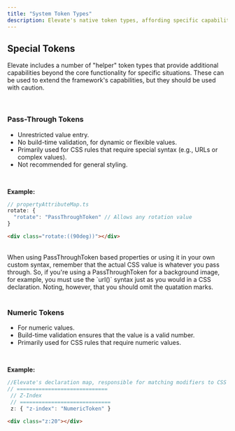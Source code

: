 ```yaml
---
title: "System Token Types"
description: Elevate's native token types, affording specific capabilities.
---
```


## Special Tokens

 Elevate includes a number of "helper" token types that provide additional capabilities beyond the core functionality for specific situations. These can be used to extend the framework's capabilities, but they should be used with caution. 

 <br/>

### Pass-Through Tokens 
   - Unrestricted value entry.  
   - No build-time validation, for dynamic or flexible values.
   - Primarily used for CSS rules that require special syntax (e.g., URLs or complex values).
   - Not recommended for general styling.
   <br/>

   **Example:**

   ```typescript
   // propertyAttributeMap.ts
   rotate: {
     "rotate": "PassThroughToken" // Allows any rotation value
   }
   ```

   ```html
   <div class="rotate:((90deg))"></div>
   ```
<br/>


<Aside title="'Pass Through' Means Literally">
When using PassThroughToken based properties or using it in your own custom syntax, remember that the actual CSS value is whatever you pass through. So, if you're using a PassThroughToken for a background image, for example, you must use the `url()` syntax just as you would in a CSS declaration. Noting, however, that you should omit the quatation marks.
</Aside>


<br/>

### Numeric Tokens 
   - For numeric values.  
   - Build-time validation ensures that the value is a valid number.
   - Primarily used for CSS rules that require numeric values.

   <br/>

   **Example:**

   ```typescript
   //Elevate's declaration map, responsible for matching modifiers to CSS declarations for a given property.
   // =============================
    // Z-Index
    // =============================
    z: { "z-index": "NumericToken" }
   ```

   ```html
   <div class="z:20"></div>
   ```
<br/>